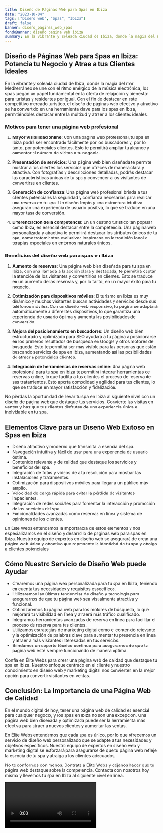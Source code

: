 ```yaml
---
title: Diseño de Páginas Web para Spas en Ibiza
date: "2023-10-04"
tags: ["Diseño web", "Spas", "Ibiza"]
draft: false
banner: diseño_paginas_web_spas
fondoBanner: diseño_pagina_web_ibiza
summary: En la vibrante y soleada ciudad de Ibiza, donde la magia del mar Mediterráneo se une con el ritmo enérgico de la música electrónica, los spas juegan un papel fundamental en la oferta de relajación y bienestar para turistas y residentes por igual. Con el fin de destacar en este competitivo mercado turístico, el diseño de páginas web efectivo y atractivo se ha convertido en una herramienta clave para los spas en Ibiza, permitiéndoles destacar entre la multitud y atraer a los clientes ideales.
---
```



## Diseño de Páginas Web para Spas en Ibiza: Potencia tu Negocio y Atrae a tus Clientes Ideales

En la vibrante y soleada ciudad de Ibiza, donde la magia del mar Mediterráneo se une con el ritmo enérgico de la música electrónica, los spas juegan un papel fundamental en la oferta de relajación y bienestar para turistas y residentes por igual. Con el fin de destacar en este competitivo mercado turístico, el diseño de páginas web efectivo y atractivo se ha convertido en una herramienta clave para los spas en Ibiza, permitiéndoles destacar entre la multitud y atraer a los clientes ideales.

### Motivos para tener una página web profesional

1. **Mayor visibilidad online**: Con una página web profesional, tu spa en Ibiza podrá ser encontrado fácilmente por los buscadores y, por lo tanto, por potenciales clientes. Esto te permitirá ampliar tu alcance y aumentar el número de visitas a tu negocio.

2. **Presentación de servicios**: Una página web bien diseñada te permite mostrar a tus clientes los servicios que ofreces de manera clara y atractiva. Con fotografías y descripciones detalladas, podrás destacar las características únicas de tu spa y convencer a los visitantes de convertirse en clientes.

3. **Generación de confianza**: Una página web profesional brinda a tus clientes potenciales la seguridad y confianza necesarias para realizar una reserva en tu spa. Un diseño limpio y una estructura intuitiva aseguran una experiencia de usuario positiva, lo que se traduce en una mayor tasa de conversión.

4. **Diferenciación de la competencia**: En un destino turístico tan popular como Ibiza, es esencial destacar entre la competencia. Una página web personalizada y atractiva te permitirá destacar los atributos únicos de tu spa, como tratamientos exclusivos inspirados en la tradición local o terapias especiales en entornos naturales únicos.

### Beneficios del diseño web para spas en Ibiza

1. **Aumento de reservas**: Una página web bien diseñada para tu spa en Ibiza, con una llamada a la acción clara y destacada, te permitirá captar la atención de los visitantes y convertirlos en clientes. Esto se traduce en un aumento de las reservas y, por lo tanto, en un mayor éxito para tu negocio.

2. **Optimización para dispositivos móviles**: El turismo en Ibiza es muy dinámico y muchos visitantes buscan actividades y servicios desde sus teléfonos móviles. Con un diseño web responsivo, tu página se adaptará automáticamente a diferentes dispositivos, lo que garantiza una experiencia de usuario óptima y aumenta las posibilidades de conversión.

3. **Mejora del posicionamiento en buscadores**: Un diseño web bien estructurado y optimizado para SEO ayudará a tu página a posicionarse en los primeros resultados de búsqueda en Google y otros motores de búsqueda. Esto te permitirá ser más visible para las personas que están buscando servicios de spa en Ibiza, aumentando así las posibilidades de atraer a potenciales clientes.

4. **Integración de herramientas de reservas online**: Una página web profesional para tu spa en Ibiza te permitirá integrar herramientas de reservas online, lo que facilita a tus clientes el proceso de reserva de sus tratamientos. Esto aporta comodidad y agilidad para tus clientes, lo que se traduce en mayor satisfacción y fidelización.

No pierdas la oportunidad de llevar tu spa en Ibiza al siguiente nivel con un diseño de página web que destaque tus servicios. Convierte las visitas en ventas y haz que tus clientes disfruten de una experiencia única e inolvidable en tu spa.

<GifSeo />

<Cta />

## Elementos Clave para un Diseño Web Exitoso en Spas en Ibiza

- Diseño atractivo y moderno que transmita la esencia del spa.
- Navegación intuitiva y fácil de usar para una experiencia de usuario óptima.
- Contenido relevante y de calidad que destaque los servicios y beneficios del spa.
- Integración de fotos y videos de alta resolución para mostrar las instalaciones y tratamientos.
- Optimización para dispositivos móviles para llegar a un público más amplio.
- Velocidad de carga rápida para evitar la pérdida de visitantes impacientes.
- Integración de redes sociales para fomentar la interacción y promoción de los servicios del spa.
- Funcionalidades avanzadas como reservas en línea y sistema de opiniones de los clientes.

En Élite Webs entendemos la importancia de estos elementos y nos especializamos en el diseño y desarrollo de páginas web para spas en Ibiza. Nuestro equipo de expertos en diseño web se asegurará de crear una página web única y atractiva que represente la identidad de tu spa y atraiga a clientes potenciales.

## Cómo Nuestro Servicio de Diseño Web puede Ayudar

- Crearemos una página web personalizada para tu spa en Ibiza, teniendo en cuenta tus necesidades y requisitos específicos.
- Utilizaremos las últimas tendencias de diseño y tecnología para asegurarnos de que tu página web sea visualmente atractiva y funcional.
- Optimizaremos tu página web para los motores de búsqueda, lo que mejorará tu visibilidad en línea y atraerá más tráfico cualificado.
- Integramos herramientas avanzadas de reserva en línea para facilitar el proceso de reserva para tus clientes.
- Utilizamos estrategias de marketing digital como el contenido relevante y la optimización de palabras clave para aumentar tu presencia en línea y atraer a más visitantes interesados en tus servicios.
- Brindamos un soporte técnico continuo para asegurarnos de que tu página web esté siempre funcionando de manera óptima.

Confía en Élite Webs para crear una página web de calidad que destaque tu spa en Ibiza. Nuestro enfoque centrado en el cliente y nuestro conocimiento en diseño web y marketing digital nos convierten en la mejor opción para convertir visitantes en ventas.

## Conclusión: La Importancia de una Página Web de Calidad

En el mundo digital de hoy, tener una página web de calidad es esencial para cualquier negocio, y los spas en Ibiza no son una excepción. Una página web bien diseñada y optimizada puede ser la herramienta más efectiva para atraer a nuevos clientes y aumentar las ventas.

En Élite Webs entendemos que cada spa es único, por lo que ofrecemos un servicio de diseño web personalizado que se adapte a tus necesidades y objetivos específicos. Nuestro equipo de expertos en diseño web y marketing digital se esforzará para asegurarse de que tu página web refleje la esencia de tu spa y atraiga a los clientes adecuados.

No te conformes con menos. Contrata a Élite Webs y déjanos hacer que tu página web destaque sobre la competencia. Contacta con nosotros hoy mismo y llevemos tu spa en Ibiza al siguiente nivel en línea.

<Video />

<CtaBot job="Spas" city="Ibiza" />

<Gmaps query="Ibiza+españa+maps" />
